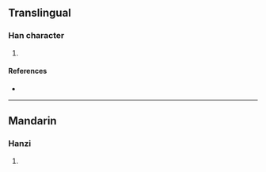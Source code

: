 {{character info/new}}
==Translingual==

===Han character===
{{Han char|rn=30|rad=口|as=05|sn=8|four=|canj=RMVN|ids=⿰口瓦}}

# {{defn|Han|sort=口05}}

====References====
* {{Han ref|kx=0185.211|dkj=03511|hdz=10588.060|uh=5493|ud=21651}}

----

==Mandarin==

===Hanzi===
{{cmn-hanzi|pin=[[wǎ]] ([[wa3]])|wg=wa<sup>3</sup>}}

# {{defn|lang=cmn|sort=口05}}
